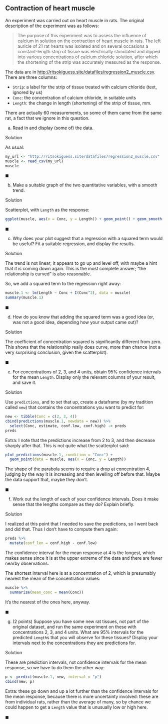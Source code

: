 
## Contraction of heart muscle

An experiment was carried out on heart muscle in rats. The original description of the experiment was as follows:

> The purpose of this experiment was to assess the influence of calcium in solution on the contraction of heart muscle in rats. The left auricle of 21 rat hearts was isolated and on several occasions a constant-length strip of tissue was electrically stimulated and dipped into various concentrations of calcium chloride solution, after which the shortening of the strip was accurately measured as the response.

The data are in [http://ritsokiguess.site/datafiles/regression2_muscle.csv](http://ritsokiguess.site/datafiles/regression2_muscle.csv). There are three columns:

- `Strip`: a label for the strip of tissue treated with calcium chloride (text, ignored by us)
- `Conc`: the concentration of calcium chloride, in suitable units
- `Length`: the change in length (shortening) of the strip of tissue, mm.

There are actually 60 measurements, so some of them came from the same rat, a fact that we ignore in this question.

(a) Read in and display (some of) the data.

Solution

As usual:

```r
my_url <- "http://ritsokiguess.site/datafiles/regression2_muscle.csv"
muscle <- read_csv(my_url)
muscle
```


$\blacksquare$


(b) Make a suitable graph of the two quantitative variables, with a smooth trend.

Solution

Scatterplot, with `Length` as the response:

```r
ggplot(muscle, aes(x = Conc, y = Length)) + geom_point() + geom_smooth()
```


$\blacksquare$


(c) Why does your plot suggest that a regression with a squared term would be useful? Fit a suitable regression, and display the results.

Solution

The trend is not linear; it appears to go up and level off, with maybe a hint that it is coming down again. This is the most complete answer; "the relationship is curved" is also reasonable.

So, we add a squared term to the regression right away:

```r
muscle.1 <- lm(Length ~ Conc + I(Conc^2), data = muscle)
summary(muscle.1)
```


$\blacksquare$



(d) How do you know that adding the squared term was a good idea (or, was not a good idea, depending how your output came out)?

Solution

The coefficient of concentration squared is significantly different from zero. This shows that the relationship really does curve, more than chance (not a very surprising conclusion, given the scatterplot).

$\blacksquare$


(e) For concentrations of 2, 3, and 4 units, obtain 95% confidence intervals for the mean `Length`. Display only the relevant columns of your result, and save it.

Solution

Use `predictions`, and to set that up, create a dataframe (by my tradition called `new`) that contains the concentrations you want to predict for:

```r
new <- tibble(Conc = c(2, 3, 4))
cbind(predictions(muscle.1, newdata = new)) %>% 
  select(Conc, estimate, conf.low, conf.high) -> preds
preds
```


Extra: I note that the predictions increase from 2 to 3, and then decrease sharply after that. This is not quite what the scatterplot said:

```r
plot_predictions(muscle.1, condition = "Conc") +
  geom_point(data = muscle, aes(x = Conc, y = Length))
```

The shape of the parabola seems to require a drop at concentration 4, judging by the way it is increasing and then levelling off before that. Maybe the data support that, maybe they don't.

$\blacksquare$



(f) Work out the length of each of your confidence intervals. Does it make sense that the lengths compare as they do? Explain briefly.

Solution

I realized at this point that I needed to save the predictions, so I went back and did that. Thus I don't have to compute them again:

```r
preds %>% 
  mutate(conf_len = conf.high - conf.low)
```

The confidence interval for the mean response at 4 is the longest, which makes sense since it is at the upper extreme of the data and there are fewer nearby observations.

The shortest interval here is at a concentration of 2, which is presumably nearest the mean of the concentration values:

```r
muscle %>% 
  summarize(mean_conc = mean(Conc))
```

It's the nearest of the ones here, anyway.

$\blacksquare$



(g) (2 points) Suppose you have some new rat tissues, not part of the original dataset, and run the same experiment on these with concentrations 2, 3, and 4 units. What are 95% intervals for the predicted `Length`s that you will observe for these tissues? Display your intervals next to the concentrations they are predictions for.


Solution

These are prediction intervals, not confidence intervals for the mean response, so we have to do them the other way:

```r
p <- predict(muscle.1, new, interval = "p")
cbind(new, p)
```

Extra: these go down and up a lot further than the confidence intervals for the mean response, because there is more uncertainty involved: these are from individual rats, rather than the average of many, so by chance we could happen to get a `Length` value that is unusually low or high here.

$\blacksquare$
